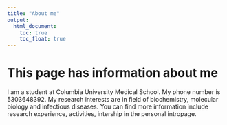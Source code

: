 ```yaml
---
title: "About me"
output: 
  html_document:
    toc: true
    toc_float: true
---
```


# This page has information about me

I am a student at Columbia University Medical School. My phone number is 5303648392. My research interests are in field of biochemistry, molecular biology and infectious diseases. You can find more information include research experience, activities, intership in the personal intropage.
